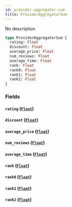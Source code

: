 ```yaml
---
id: provider-aggregator-sum
title: ProviderAggregatorSum
---
```


No description

```graphql
type ProviderAggregatorSum {
  rating: Float
  discount: Float
  average_price: Float
  num_reviews: Float
  average_time: Float
  rank: Float
  rank0: Float
  rank1: Float
  rank2: Float
}
```

### Fields

#### `rating` ([`Float`](/v1/scalars/float))

#### `discount` ([`Float`](/v1/scalars/float))

#### `average_price` ([`Float`](/v1/scalars/float))

#### `num_reviews` ([`Float`](/v1/scalars/float))

#### `average_time` ([`Float`](/v1/scalars/float))

#### `rank` ([`Float`](/v1/scalars/float))

#### `rank0` ([`Float`](/v1/scalars/float))

#### `rank1` ([`Float`](/v1/scalars/float))

#### `rank2` ([`Float`](/v1/scalars/float))
